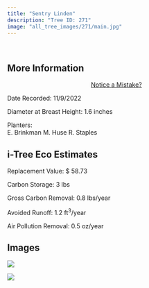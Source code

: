 ```yaml
---
title: "Sentry Linden"
description: "Tree ID: 271"
image: "all_tree_images/271/main.jpg"
---
```


<br>

## **More Information**
::: column-margin
<center><a class="button" href="https://forms.gle/W6f5nwYxrM33hF4f7">Notice a Mistake?</a></center>
:::


Date Recorded:  11/9/2022

Diameter at Breast Height:  1.6  inches

Planters:  
E. Brinkman
M. Huse
R. Staples

## **i-Tree Eco Estimates**


 Replacement Value: $ 58.73

 Carbon Storage:  3  lbs

 Gross Carbon Removal:  0.8  lbs/year

 Avoided Runoff:  1.2  ft<sup>3</sup>/year

 Air Pollution Removal:  0.5  oz/year

## **Images**


 ![](all_tree_images/271/IMG_7340.jpg)

 ![](all_tree_images/271/main.jpg)
